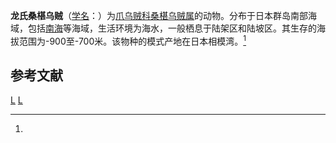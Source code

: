 {{Speciesbox
| taxon = Moroteuthis lonnbergii
| binomial_authority = (Ishikawa et Wakiya, 1914)<ref name='id10862'>{{cite web| url =http://www.bioinfo.cn/db05/BjdwSpecies.php?action=view&id=10862| title =龙氏桑椹乌贼| work =《中国动物物种编目数据库》| publisher =中国科学院微生物研究所| author =中国科学院动物研究所| accessdate =2009-04-28| deadurl =yes| archiveurl =https://web.archive.org/web/20160305061523/http://www.bioinfo.cn/db05/BjdwSpecies.php?action=view&id=10862| archivedate =2016-03-05}}</ref>
}}

'''龙氏桑椹乌贼'''（[[学名|学名]]：{{lang|la|''Moroteuthis lonnbergii''}}）为[[爪乌贼科|爪乌贼科]][[桑椹乌贼属|桑椹乌贼属]]的动物。分布于日本群岛南部海域，包括[[南海|南海]]等海域，生活环境为海水，一般栖息于陆架区和陆坡区。其生存的海拔范围为-900至-700米。该物种的模式产地在日本相模湾。<ref name='id10862'/>

== 参考文献 ==
{{reflist}}

{{章魚小作品}}

{{Taxonbar}}
[[Category:1914年描述的动物|L]]
[[Category:桑椹乌贼属|L]]